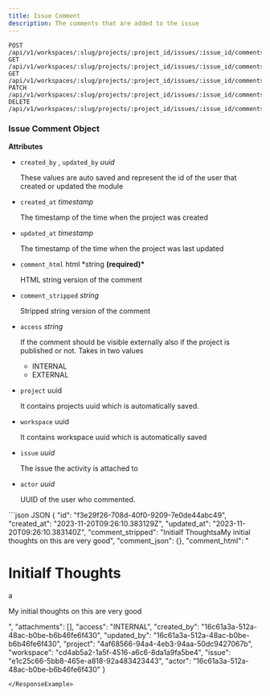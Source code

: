 ```yaml
---
title: Issue Comment
description: The comments that are added to the issue
---
```

```http
POST   /api/v1/workspaces/:slug/projects/:project_id/issues/:issue_id/comments/
GET    /api/v1/workspaces/:slug/projects/:project_id/issues/:issue_id/comments/
GET    /api/v1/workspaces/:slug/projects/:project_id/issues/:issue_id/comments/:comment_id/
PATCH  /api/v1/workspaces/:slug/projects/:project_id/issues/:issue_id/comments/:comment_id/
DELETE /api/v1/workspaces/:slug/projects/:project_id/issues/:issue_id/comments/:comment_id/
```

### Issue Comment Object

**Attributes**

*   `created_by` , `updated_by` _uuid_
    
    These values are auto saved and represent the id of the user that created or updated the module
    
*   `created_at` _timestamp_
    
    The timestamp of the time when the project was created
    
*   `updated_at` _timestamp_
    
    The timestamp of the time when the project was last updated
    
*   `comment_html` html \*string **(required)\***
    
    HTML string version of the comment
    
*   `comment_stripped` _string_
    
    Stripped string version of the comment
    
*   `access` _string_
    
    If the comment should be visible externally also if the project is published or not. Takes in two values
    
    *   INTERNAL
    *   EXTERNAL
*   `project` uuid
    
    It contains projects uuid which is automatically saved.
    
*   `workspace` uuid
    
    It contains workspace uuid which is automatically saved
    
*   `issue` _uuid_
    
    The issue the activity is attached to
    
*   `actor` _uuid_
    
    UUID of the user who commented.
    
<ResponseExample>
```json JSON
{
	"id": "f3e29f26-708d-40f0-9209-7e0de44abc49",
	"created_at": "2023-11-20T09:26:10.383129Z",
	"updated_at": "2023-11-20T09:26:10.383140Z",
	"comment_stripped": "Initialf ThoughtsaMy initial thoughts on this are very  good",
	"comment_json": {},
	"comment_html": "<h1>Initialf Thoughts</h1>a<p>My initial thoughts on this are very  good</p>",
	"attachments": [],
	"access": "INTERNAL",
	"created_by": "16c61a3a-512a-48ac-b0be-b6b46fe6f430",
	"updated_by": "16c61a3a-512a-48ac-b0be-b6b46fe6f430",
	"project": "4af68566-94a4-4eb3-94aa-50dc9427067b",
	"workspace": "cd4ab5a2-1a5f-4516-a6c6-8da1a9fa5be4",
	"issue": "e1c25c66-5bb8-465e-a818-92a483423443",
	"actor": "16c61a3a-512a-48ac-b0be-b6b46fe6f430"
}

```
</ResponseExample>

